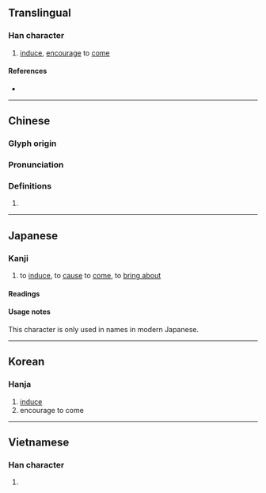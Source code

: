 {{character info/new}}
{{also|來|徕}}
==Translingual==

===Han character===
{{Han char|rn=60|rad=彳|as=08|sn=11|four=24298|canj=HODOO|ids=⿰彳來}}

# [[induce]], [[encourage]] to [[come]]

====References====
* {{Han ref|kx=0368.210|dkj=10155|dj=0693.030|hdz=20827.060|uh=5FA0|ud=24480|bh=B174|bd=45428}}

----

==Chinese==
{{zh-forms|s=徕}}

===Glyph origin===
{{Han etym}}

===Pronunciation===
{{zh-pron
|m=lái
|c=loi4
|mc=y
|oc=y
|ma=
|cat=v
}}

===Definitions===
{{zh-hanzi}}

# {{rfdef|lang=zh}}

----

==Japanese==

===Kanji===
{{ja-kanji|grade=|rs=彳08}}

# to [[induce]], to [[cause]] to [[come]], to [[bring about]]

====Readings====
{{ja-readings
|goon=[[らい]] (rai)
|kanon=[[らい]] (rai)
|kun=[[きたす]] ([[徠たす]], kitasu), [[きたる]] ([[徠たる]], kitaru), [[くる]] ([[徠る]], kuru)
}}

====Usage notes====
This character is only used in names in modern Japanese.

----

==Korean==

===Hanja===
{{ko-hanja|hangeul=[[래]]>[[내]]|eumhun=|rv=rae>nae|mr=rae>nae|y=lay>nay}}

# [[induce]]
# encourage to come

----

==Vietnamese==

===Han character===
{{vi-readings|rs=彳08|hanviet=lại}}

# {{defn|lang=vi|sort=彳08}}